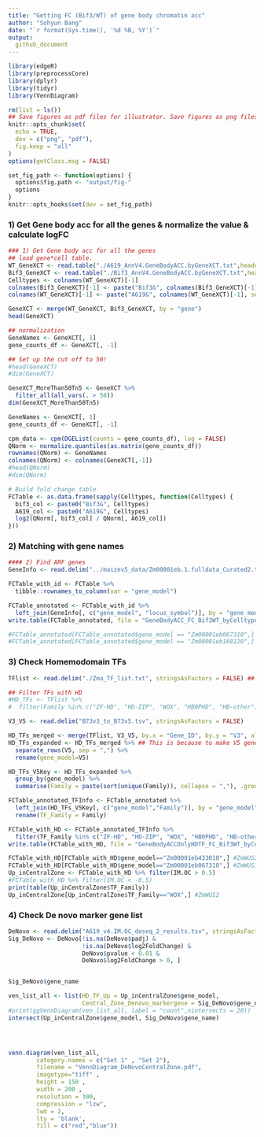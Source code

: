 ```yaml
---
title: "Getting FC (Bif3/WT) of gene body chromatin acc"
author: "Sohyun Bang"
date: "`r format(Sys.time(), '%d %B, %Y')`"
output: 
  github_document
---
```

```r
library(edgeR)
library(preprocessCore)
library(dplyr)
library(tidyr)
library(VennDiagram)

rm(list = ls())
## Save figures as pdf files for illustrator. Save figures as png files for md visualization. 
knitr::opts_chunk$set(
  echo = TRUE,
  dev = c("png", "pdf"),
  fig.keep = "all"
)
options(getClass.msg = FALSE)

set_fig_path <- function(options) {
  options$fig.path <- "output/fig-"
  options
}
knitr::opts_hooks$set(dev = set_fig_path)
```
### 1) Get Gene body acc for all the genes & normalize the value & calculate logFC
```r
### 1) Get Gene body acc for all the genes
## load gene*cell table.
WT_GeneXCT <- read.table("./A619_AnnV4.GeneBodyACC.byGeneXCT.txt",header=TRUE)
Bif3_GeneXCT <- read.table("./Bif3_AnnV4.GeneBodyACC.byGeneXCT.txt",header=TRUE)
Celltypes <- colnames(WT_GeneXCT)[-1]
colnames(Bif3_GeneXCT)[-1] <- paste("Bif3&", colnames(Bif3_GeneXCT)[-1], sep="")
colnames(WT_GeneXCT)[-1] <- paste("A619&", colnames(WT_GeneXCT)[-1], sep="")

GeneXCT <- merge(WT_GeneXCT, Bif3_GeneXCT, by = "gene")
head(GeneXCT)

## normalization
GeneNames <- GeneXCT[, 1]
gene_counts_df <- GeneXCT[, -1]

## Set up the cut off to 50!
#head(GeneXCT)
#dim(GeneXCT)

GeneXCT_MoreThan50Tn5 <- GeneXCT %>%
  filter_all(all_vars(. > 50))
dim(GeneXCT_MoreThan50Tn5)

GeneNames <- GeneXCT[, 1]
gene_counts_df <- GeneXCT[, -1]

cpm_data <- cpm(DGEList(counts = gene_counts_df), log = FALSE)
QNorm <- normalize.quantiles(as.matrix(gene_counts_df))
rownames(QNorm) <- GeneNames
colnames(QNorm) <- colnames(GeneXCT[,-1])
#head(QNorm)
#dim(QNorm)

# Build fold change table
FCTable <- as.data.frame(sapply(Celltypes, function(Celltypes) {
  bif3_col <- paste0("Bif3&", Celltypes)
  A619_col <- paste0("A619&", Celltypes)
  log2(QNorm[, bif3_col] / QNorm[, A619_col])
}))
```
### 2) Matching with gene names
```r

#### 2) Find ARF genes
GeneInfo <- read.delim("../maizev5_data/Zm00001eb.1.fulldata_Curated2.txt", stringsAsFactors = FALSE)

FCTable_with_id <- FCTable %>%
  tibble::rownames_to_column(var = "gene_model")

FCTable_annotated <- FCTable_with_id %>%
  left_join(GeneInfo[, c("gene_model", "locus_symbol")], by = "gene_model")
write.table(FCTable_annotated, file = "GeneBodyACC_FC_Bif3WT_byCelltypes.txt", sep = "\t", row.names = FALSE, quote = FALSE)

#FCTable_annotated[FCTable_annotated$gene_model == "Zm00001eb067310",]
#FCTable_annotated[FCTable_annotated$gene_model == "Zm00001eb168120",]
```

### 3) Check Homemodomain TFs
```r
TFlist <- read.delim("./Zma_TF_list.txt", stringsAsFactors = FALSE) ## This data is from https://planttfdb.gao-lab.org/index.php?sp=Zma

## Filter TFs with HD
#HD_TFs <- TFlist %>%
#  filter(Family %in% c("ZF-HD", "HD-ZIP", "WOX", "HB0PHD", "HB-other"))

V3_V5 <- read.delim("B73v3_to_B73v5.tsv", stringsAsFactors = FALSE)

HD_TFs_merged <- merge(TFlist, V3_V5, by.x = "Gene_ID", by.y = "V3", all.x = TRUE)
HD_TFs_expanded <- HD_TFs_merged %>% ## This is because to make V5 gene id as the key
  separate_rows(V5, sep = ",") %>%
  rename(gene_model=V5) 

HD_TFs_V5Key <- HD_TFs_expanded %>%
  group_by(gene_model) %>%
  summarise(Family = paste(sort(unique(Family)), collapse = ","), .groups = "drop")

FCTable_annotated_TFInfo <- FCTable_annotated %>%
  left_join(HD_TFs_V5Key[, c("gene_model","Family")], by = "gene_model") %>%
  rename(TF_Family = Family)

FCTable_with_HD <- FCTable_annotated_TFInfo %>%
  filter(TF_Family %in% c("ZF-HD", "HD-ZIP", "WOX", "HB0PHD", "HB-other") )
write.table(FCTable_with_HD, file = "GeneBodyACCOnlyHDTF_FC_Bif3WT_byCelltypes.txt", sep = "\t", row.names = FALSE, quote = FALSE)

FCTable_with_HD[FCTable_with_HD$gene_model=="Zm00001eb433010",] #ZmWUS2
FCTable_with_HD[FCTable_with_HD$gene_model=="Zm00001eb067310",] #ZmWUS1
Up_inCentralZone <- FCTable_with_HD %>% filter(IM.OC > 0.5)
#FCTable_with_HD %>% filter(IM.OC < -0.5)
print(table(Up_inCentralZone$TF_Family))
Up_inCentralZone[Up_inCentralZone$TF_Family=="WOX",] #ZmWUS2

```
### 4) Check De novo marker gene list
```r
DeNovo <- read.delim("A619_v4.IM.OC_deseq_2_results.tsv", stringsAsFactors = FALSE)
Sig_DeNovo <- DeNovo[!is.na(DeNovo$padj) & 
                     !is.na(DeNovo$log2FoldChange) & 
                     DeNovo$pvalue < 0.01 & 
                     DeNovo$log2FoldChange > 0, ]


Sig_DeNovo$gene_name

ven_list_all <- list(HD_TF_Up = Up_inCentralZone$gene_model, 
                     Central_Zone_Denovo_markergene = Sig_DeNovo$gene_name)
#print(ggVennDiagram(ven_list_all, label = "count",nintersects = 20))
intersect(Up_inCentralZone$gene_model, Sig_DeNovo$gene_name)




venn.diagram(ven_list_all,
        category.names = c("Set 1" , "Set 2"),
        filename = "VennDiagram_DeNovoCentralZone.pdf",
        imagetype="tiff" ,
        height = 150 , 
        width = 200 , 
        resolution = 300,
        compression = "lzw",
        lwd = 2,
        lty = 'blank',
        fill = c("red","blue"))

```
